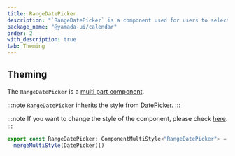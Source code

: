 ```yaml
---
title: RangeDatePicker
description: "`RangeDatePicker` is a component used for users to select a range of dates."
package_name: "@yamada-ui/calendar"
order: 2
with_description: true
tab: Theming
---
```


## Theming

The `RangeDatePicker` is a [multi part component](/styled-system/theming/component-styles#multi-part-components).

:::note
`RangeDatePicker` inherits the style from [DatePicker](/components/forms/date-picker).
:::

:::note
If you want to change the style of the component, please check [here](/styled-system/theming/customize-theme#changing-the-style-of-components).
:::

```ts
export const RangeDatePicker: ComponentMultiStyle<"RangeDatePicker"> =
  mergeMultiStyle(DatePicker)()
```
